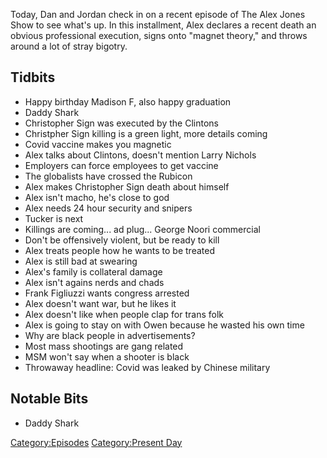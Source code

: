 {{DEFAULTSORT:
    #_EPISODE_0567:June 13, 2021
}}{{Episode
    | title           = June 13, 2021
    | caption         = Listen to this episode on [https://knowledgefight.libsyn.com/567-june-13-2021 Libsyn] [https://open.spotify.com/episode/3qpyFTyPvZWCoe3xXyjWyo Spotify], Read the [[Transcript/567: June 13, 2021|Unofficial Transcript]]
    | episodeNumber   = 567
    | length          = 01:10:19
    | airDate         = June 18, 2021
    | coverageDate    = June 13, 2021
    | episodeType     = [[:Category:Present Day|Present Day]]
    | appearance      = [[Christopher Sign]], [[Tucker Carlson]], [[George Noory]], [[Frank Figliuzzi]], [[Owen Shroyer]]
    | oocDrop         = I would never say if I die, start a civil war
    | previousEpisode = [[566: May 21, 2003]]
    | nextEpisode     = [[568: June 19, 2021]]
}}

{{Stub}}

Today, Dan and Jordan check in on a recent episode of The Alex Jones Show to see what's up.  In this installment, Alex declares a recent death an obvious professional execution, signs onto "magnet theory," and throws around a lot of stray bigotry.

==Tidbits==

*Happy birthday Madison F, also happy graduation
*Daddy Shark
*Christopher Sign was executed by the Clintons
*Christpher Sign killing is a green light, more details coming
*Covid vaccine makes you magnetic
*Alex talks about Clintons, doesn't mention Larry Nichols
*Employers can force employees to get vaccine
*The globalists have crossed the Rubicon
*Alex makes Christopher Sign death about himself
*Alex isn't macho, he's close to god
*Alex needs 24 hour security and snipers
*Tucker is next
*Killings are coming... ad plug... George Noori commercial
*Don't be offensively violent, but be ready to kill
*Alex treats people how he wants to be treated
*Alex is still bad at swearing
*Alex's family is collateral damage
*Alex isn't agains nerds and chads
*Frank Figliuzzi wants congress arrested
*Alex doesn't want war, but he likes it
*Alex doesn't like when people clap for trans folk
*Alex is going to stay on with Owen because he wasted his own time
*Why are black people in advertisements?
*Most mass shootings are gang related
*MSM won't say when a shooter is black
*Throwaway headline: Covid was leaked by Chinese military

==Notable Bits==

*Daddy Shark

[[Category:Episodes]]
[[Category:Present Day]]
